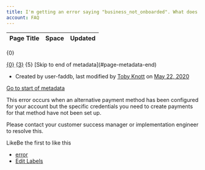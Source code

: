 ```yaml
---
title: I'm getting an error saying "business_not_onboarded". What does this mean?
account: FAQ 
---
```


<table class="aui"> <thead> <tr class="header"> <th class="search-result-title">Page Title</th> <th class="search-result-space">Space</th> <th class="search-result-date">Updated</th> </tr> </thead> </table> <p class="search-result-count">{0}</p> <tr class="search-result"> <td class="search-result-title"><a href="{1}" class="content-type-{2}"><span>{0}</span></a></td> <td class="search-result-space"><a class="space" href="/display/{4}/" title="{3}">{3}</a></td> <td class="search-result-date"><span class="date" title="{6}">{5}</span></td> </tr> [Skip to end of metadata](#page-metadata-end)

*   Created by user-faddb, last modified by [Toby Knott](    /display/~toby.knott
    ) on [May 22, 2020](/pages/diffpagesbyversion.action?pageId=721180&selectedPageVersions=2&selectedPageVersions=3 "Show changes")

[Go to start of metadata](#page-metadata-start)

This error occurs when an alternative payment method has been configured for your account but the specific credentials you need to create payments for that method have not been set up.

Please contact your customer success manager or implementation engineer to resolve this.

LikeBe the first to like this

*   [error](/label/FAQ/error)
*   [Edit Labels](# "Edit Labels (Type 'l')")




